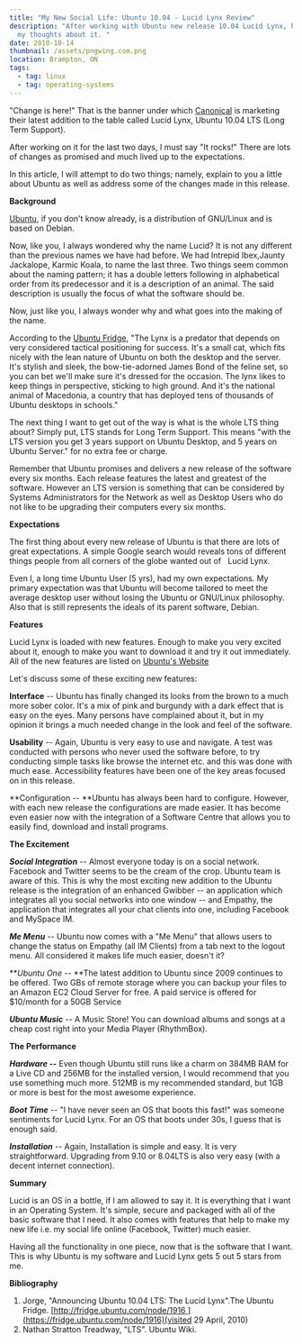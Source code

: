 ```yaml
---
title: "My New Social Life: Ubuntu 10.04 - Lucid Lynx Review"
description: "After working with Ubuntu new release 10.04 Lucid Lynx, here are
  my thoughts about it. "
date: 2010-10-14
thumbnail: /assets/pngwing.com.png
location: Brampton, ON
tags:
  - tag: linux
  - tag: operating-systems
---
```


"Change is here!" That is the banner under which [Canonical](https://www.canonical.com/) is marketing their latest addition to the table called Lucid Lynx, Ubuntu 10.04 LTS (Long Term Support).

After working on it for the last two days, I must say "It rocks!" There are lots of changes as promised and much lived up to the expectations.

In this article, I will attempt to do two things; namely, explain to you a little about Ubuntu as well as address some of the changes made in this release.

**Background**

[Ubuntu](https://www.ubuntu.com/), if you don't know already, is a distribution of GNU/Linux and is based on Debian.

Now, like you, I always wondered why the name Lucid? It is not any different than the previous names we have had before. We had Intrepid Ibex,Jaunty Jackalope, Karmic Koala, to name the last three. Two things seem common about the naming pattern; it has a double letters following in alphabetical order from its predecessor and it is a description of an animal. The said description is usually the focus of what the software should be.

Now, just like you, I always wonder why and what goes into the making of the name.

According to the [Ubuntu Fridge](https://fridge.ubuntu.com/), "The Lynx is a predator that depends on very considered tactical positioning for success. It's a small cat, which fits nicely with the lean nature of Ubuntu on both the desktop and the server. It's stylish and sleek, the bow-tie-adorned James Bond of the feline set, so you can bet we'll make sure it's dressed for the occasion. The lynx likes to keep things in perspective, sticking to high ground. And it's the national animal of Macedonia, a country that has deployed tens of thousands of Ubuntu desktops in schools."

The next thing I want to get out of the way is what is the whole LTS thing about? Simply put, LTS stands for Long Term Support. This means "with the LTS version you get 3 years support on Ubuntu Desktop, and 5 years on Ubuntu Server." for no extra fee or charge.

Remember that Ubuntu promises and delivers a new release of the software every six months. Each release features the latest and greatest of the software. However an LTS version is something that can be considered by Systems Administrators for the Network as well as Desktop Users who do not like to be upgrading their computers every six months.

**Expectations**

The first thing about every new release of Ubuntu is that there are lots of great expectations. A simple Google search would reveals tons of different things people from all corners of the globe wanted out of   Lucid Lynx.

Even I, a long time Ubuntu User (5 yrs), had my own expectations. My primary expectation was that Ubuntu will become tailored to meet the average desktop user without losing the Ubuntu or GNU/Linux philosophy. Also that is still represents the ideals of its parent software, Debian.

**Features**

Lucid Lynx is loaded with new features. Enough to make you very excited about it, enough to make you want to download it and try it out immediately. All of the new features are listed on [Ubuntu's Website](https://www.ubuntu.com/products/whatisubuntu/1004features)

Let's discuss some of these exciting new features:

**Interface** -- Ubuntu has finally changed its looks from the brown to a much more sober color. It's a mix of pink and burgundy with a dark effect that is easy on the eyes. Many persons have complained about it, but in my opinion it brings a much needed change in the look and feel of the software.

**Usability** -- Again, Ubuntu is very easy to use and navigate. A test was conducted with persons who never used the software before, to try conducting simple tasks like browse the internet etc. and this was done with much ease. Accessibility features have been one of the key areas focused on in this release.

**Configuration -- **Ubuntu has always been hard to configure. However, with each new release the configurations are made easier. It has become even easier now with the integration of a Software Centre that allows you to easily find, download and install programs.

**The Excitement**

**_Social Integration_** -- Almost everyone today is on a social network. Facebook and Twitter seems to be the cream of the crop. Ubuntu team is aware of this. This is why the most exciting new addition to the Ubuntu release is the integration of an enhanced Gwibber -- an application which integrates all you social networks into one window -- and Empathy, the application that integrates all your chat clients into one, including Facebook and MySpace IM.

**_Me Menu_** -- Ubuntu now comes with a "Me Menu" that allows users to change the status on Empathy (all IM Clients) from a tab next to the logout menu. All considered it makes life much easier, doesn't it?

***Ubuntu One* -- **The latest addition to Ubuntu since 2009 continues to be offered. Two GBs of remote storage where you can backup your files to an Amazon EC2 Cloud Server for free. A paid service is offered for $10/month for a 50GB Service

**_Ubuntu Music_** -- A Music Store! You can download albums and songs at a cheap cost right into your Media Player (RhythmBox).

**The Performance**

**_Hardware --_** Even though Ubuntu still runs like a charm on 384MB RAM for a Live CD and 256MB for the installed version, I would recommend that you use something much more. 512MB is my recommended standard, but 1GB or more is best for the most awesome experience.

**_Boot Time_** -- "I have never seen an OS that boots this fast!" was someone sentiments for Lucid Lynx. For an OS that boots under 30s, I guess that is enough said.

**_Installation_** -- Again, Installation is simple and easy. It is very straightforward. Upgrading from 9.10 or 8.04LTS is also very easy (with a decent internet connection).

**Summary**

Lucid is an OS in a bottle, if I am allowed to say it. It is everything that I want in an Operating System. It's simple, secure and packaged with all of the basic software that I need. It also comes with features that help to make my new life i.e. my social life online (Facebook, Twitter) much easier.

Having all the functionality in one piece, now that is the software that I want. This is why Ubuntu is my software and Lucid Lynx gets 5 out 5 stars from me.

**Bibliography**

1.  Jorge, "Announcing Ubuntu 10.04 LTS: The Lucid Lynx".The Ubuntu Fridge. [http://fridge.ubuntu.com/node/1916 ](https://fridge.ubuntu.com/node/1916)(visited 29 April, 2010)
2.  Nathan Stratton Treadway, "LTS". Ubuntu Wiki.
